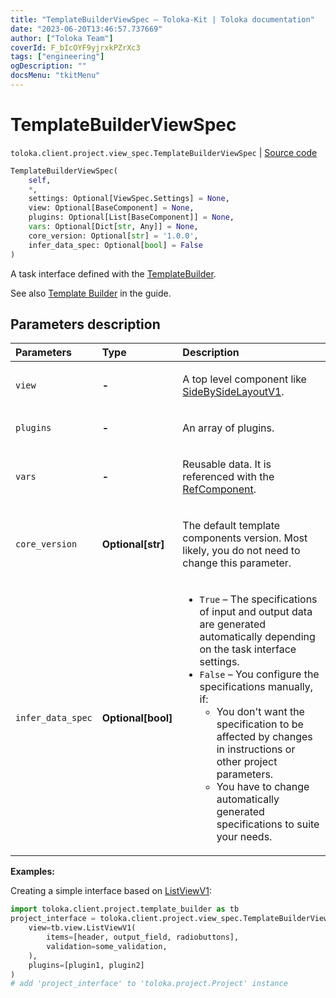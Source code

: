 ```yaml
---
title: "TemplateBuilderViewSpec — Toloka-Kit | Toloka documentation"
date: "2023-06-20T13:46:57.737669"
author: ["Toloka Team"]
coverId: F_bIcOYF9yjrxkPZrXc3
tags: ["engineering"]
ogDescription: ""
docsMenu: "tkitMenu"
---
```


# TemplateBuilderViewSpec

`toloka.client.project.view_spec.TemplateBuilderViewSpec` | [Source code](https://github.com/Toloka/toloka-kit/blob/v1.2.0/src/client/project/view_spec.py#L122)

```python
TemplateBuilderViewSpec(
    self,
    *,
    settings: Optional[ViewSpec.Settings] = None,
    view: Optional[BaseComponent] = None,
    plugins: Optional[List[BaseComponent]] = None,
    vars: Optional[Dict[str, Any]] = None,
    core_version: Optional[str] = '1.0.0',
    infer_data_spec: Optional[bool] = False
)
```

A task interface defined with the [TemplateBuilder](/docs/toloka-kit/reference/toloka.client.project.template_builder.TemplateBuilder).

See also [Template Builder](/docs/template-builder/) in the guide.

## Parameters description

| Parameters | Type | Description |
| :----------| :----| :-----------|
`view`|**-**|<p>A top level component like [SideBySideLayoutV1](/docs/toloka-kit/reference/toloka.client.project.template_builder.layouts.SideBySideLayoutV1).</p>
`plugins`|**-**|<p>An array of plugins.</p>
`vars`|**-**|<p>Reusable data. It is referenced with the [RefComponent](/docs/toloka-kit/reference/toloka.client.project.template_builder.base.RefComponent).</p>
`core_version`|**Optional\[str\]**|<p>The default template components version. Most likely, you do not need to change this parameter.</p>
`infer_data_spec`|**Optional\[bool\]**|<ul> <li>`True` – The specifications of input and output data are generated automatically depending on the task interface settings.</li> <li>`False` – You configure the specifications manually, if: <ul> <li>You don't want the specification to be affected by changes in instructions or other project parameters.</li> <li>You have to change automatically generated specifications to suite your needs.</li> </ul> </li> </ul>

**Examples:**

Creating a simple interface based on [ListViewV1](/docs/toloka-kit/reference/toloka.client.project.template_builder.view.ListViewV1):

```python
import toloka.client.project.template_builder as tb
project_interface = toloka.client.project.view_spec.TemplateBuilderViewSpec(
    view=tb.view.ListViewV1(
        items=[header, output_field, radiobuttons],
        validation=some_validation,
    ),
    plugins=[plugin1, plugin2]
)
# add 'project_interface' to 'toloka.project.Project' instance
```